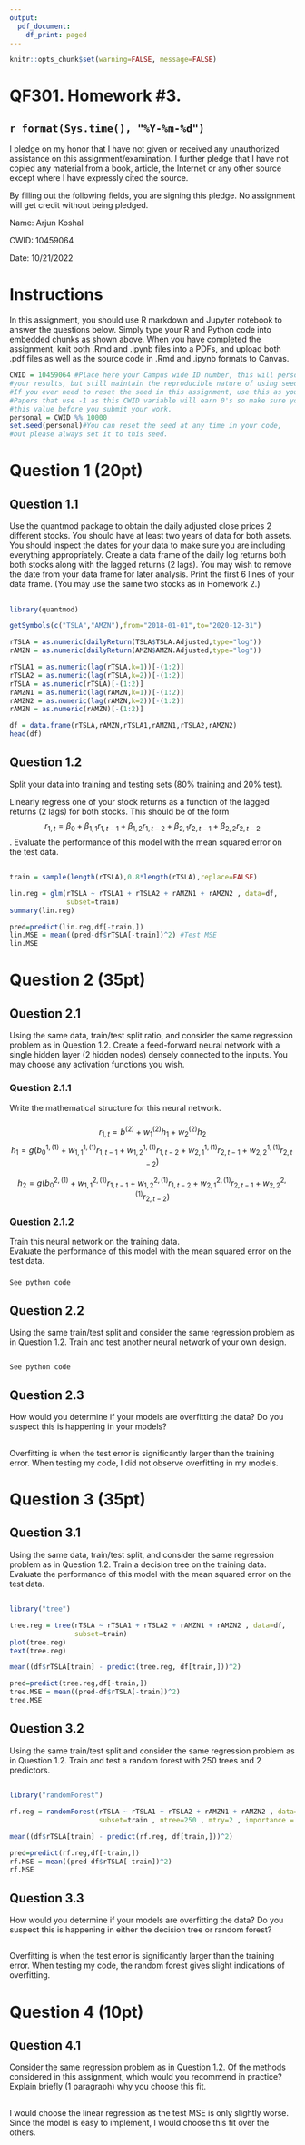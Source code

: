 ```yaml
---
output:
  pdf_document:
    df_print: paged
---
```


```r
knitr::opts_chunk$set(warning=FALSE, message=FALSE)
```



# QF301.  Homework #3.


## `r format(Sys.time(), "%Y-%m-%d")`


I pledge on my honor that I have not given or received any unauthorized 
assistance on this assignment/examination. I further pledge that I have 
not copied any material from a book, article, the Internet or any other 
source except where I have expressly cited the source.

By filling out the following fields, you are signing this pledge.  No 
assignment will get credit without being pledged.

Name: Arjun Koshal

CWID: 10459064

Date: 10/21/2022


# Instructions
In this assignment, you should use R markdown and Jupyter notebook to answer 
the questions below. Simply type your R and Python code into embedded chunks 
as shown above.
When you have completed the assignment, knit both .Rmd and .ipynb files into 
a PDFs, and upload both .pdf files as well as the source code in .Rmd and 
.ipynb formats to Canvas.

```r
CWID = 10459064 #Place here your Campus wide ID number, this will personalize
#your results, but still maintain the reproducible nature of using seeds.
#If you ever need to reset the seed in this assignment, use this as your seed
#Papers that use -1 as this CWID variable will earn 0's so make sure you change
#this value before you submit your work.
personal = CWID %% 10000
set.seed(personal)#You can reset the seed at any time in your code,
#but please always set it to this seed.
```
# Question 1 (20pt)

## Question 1.1
Use the quantmod package to obtain the daily adjusted close prices 2 different 
stocks.  You should have at least two years of data for both assets.  You 
should inspect the dates for your data to make sure you are including 
everything appropriately.  Create a data frame of the daily log returns both 
both stocks along with the lagged returns (2 lags).  You may wish to remove 
the date from your data frame for later analysis. Print the first 6 lines of 
your data frame.  (You may use the same two stocks as in Homework 2.)

## \textcolor{red}{Solution:} 
```r
library(quantmod)

getSymbols(c("TSLA","AMZN"),from="2018-01-01",to="2020-12-31")

rTSLA = as.numeric(dailyReturn(TSLA$TSLA.Adjusted,type="log"))
rAMZN = as.numeric(dailyReturn(AMZN$AMZN.Adjusted,type="log"))

rTSLA1 = as.numeric(lag(rTSLA,k=1))[-(1:2)]
rTSLA2 = as.numeric(lag(rTSLA,k=2))[-(1:2)]
rTSLA = as.numeric(rTSLA)[-(1:2)]
rAMZN1 = as.numeric(lag(rAMZN,k=1))[-(1:2)]
rAMZN2 = as.numeric(lag(rAMZN,k=2))[-(1:2)]
rAMZN = as.numeric(rAMZN)[-(1:2)]

df = data.frame(rTSLA,rAMZN,rTSLA1,rAMZN1,rTSLA2,rAMZN2)
head(df)
```


## Question 1.2 
Split your data into training and testing sets (80% training and 20% test).

Linearly regress one of your stock returns as a function of the lagged 
returns (2 lags) for both stocks.
This should be of the form 
$$r_{1,t} = \beta_0 + \beta_{1,1} r_{1,t-1} + 
\beta_{1,2} r_{1,t-2} + \beta_{2,1} r_{2,t-1} + \beta_{2,2} r_{2,t-2}$$.
Evaluate the performance of this model with the mean squared error on the 
test data.

## \textcolor{red}{Solution:} 
```r
train = sample(length(rTSLA),0.8*length(rTSLA),replace=FALSE)

lin.reg = glm(rTSLA ~ rTSLA1 + rTSLA2 + rAMZN1 + rAMZN2 , data=df, 
              subset=train)
summary(lin.reg)

pred=predict(lin.reg,df[-train,])
lin.MSE = mean((pred-df$rTSLA[-train])^2) #Test MSE
lin.MSE
```



# Question 2 (35pt)

## Question 2.1
Using the same data, train/test split ratio, and consider the same regression 
problem as in Question 1.2.
Create a feed-forward neural network with a single hidden layer (2 hidden nodes) 
densely connected to the inputs.
You may choose any activation functions you wish.

### Question 2.1.1
Write the mathematical structure for this neural network.  

### \textcolor{red}{Solution:}
$$r_{1,t} = b^{(2)} + w_1^{(2)} h_1 + w_2^{(2)} h_2$$
$$h_1 = g(b_0^{1,(1)} + w_{1,1}^{1,(1)} r_{1,t-1} + w_{1,2}^{1,(1)} r_{1,t-2} + w_{2,1}^{1,(1)} r_{2,t-1} + w_{2,2}^{1,(1)} r_{2,t-2})$$

$$h_2 = g(b_0^{2,(1)} + w_{1,1}^{2,(1)} r_{1,t-1} + w_{1,2}^{2,(1)} r_{1,t-2} + w_{2,1}^{2,(1)} r_{2,t-1} + w_{2,2}^{2,(1)} r_{2,t-2})$$



### Question 2.1.2
Train this neural network on the training data.  
Evaluate the performance of this model with the mean squared error on the test 
data.

### \textcolor{red}{Solution:} 
```
See python code
```


## Question 2.2
Using the same train/test split and consider the same regression problem as 
in Question 1.2. Train and test another neural network of your own design.

## \textcolor{red}{Solution:} 
```
See python code
```


## Question 2.3
How would you determine if your models are overfitting the data? 
Do you suspect this is happening in your models?

## \textcolor{red}{Solution:} 
Overfitting is when the test error is significantly larger than the training 
error. When testing my code, I did not observe overfitting in my models.



# Question 3 (35pt)
## Question 3.1
Using the same data, train/test split, and consider the same regression problem 
as in Question 1.2.
Train a decision tree on the training data.
Evaluate the performance of this model with the mean squared error on the test 
data.

## \textcolor{red}{Solution:} 
```r
library("tree")

tree.reg = tree(rTSLA ~ rTSLA1 + rTSLA2 + rAMZN1 + rAMZN2 , data=df, 
                subset=train)
plot(tree.reg)
text(tree.reg)

mean((df$rTSLA[train] - predict(tree.reg, df[train,]))^2)

pred=predict(tree.reg,df[-train,])
tree.MSE = mean((pred-df$rTSLA[-train])^2) 
tree.MSE 
```


## Question 3.2
Using the same train/test split and consider the same regression problem as 
in Question 1.2.
Train and test a random forest with 250 trees and 2 predictors.

## \textcolor{red}{Solution:} 
```r
library("randomForest")

rf.reg = randomForest(rTSLA ~ rTSLA1 + rTSLA2 + rAMZN1 + rAMZN2 , data=df, 
                      subset=train , ntree=250 , mtry=2 , importance = TRUE)

mean((df$rTSLA[train] - predict(rf.reg, df[train,]))^2)

pred=predict(rf.reg,df[-train,])
rf.MSE = mean((pred-df$rTSLA[-train])^2) 
rf.MSE 
```


## Question 3.3
How would you determine if your models are overfitting the data? 
Do you suspect this is happening in either the decision tree or random forest?

## \textcolor{red}{Solution:} 
Overfitting is when the test error is significantly larger than the training 
error. When testing my code, the random forest gives slight indications of 
overfitting.


# Question 4 (10pt)
## Question 4.1
Consider the same regression problem as in Question 1.2.
Of the methods considered in this assignment, which would you recommend in 
practice? Explain briefly (1 paragraph) why you choose this fit.

## \textcolor{red}{Solution:} 
I would choose the linear regression as the test MSE is only slightly worse.
Since the model is easy to implement, I would choose this fit over the others.

